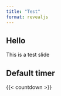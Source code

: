 ```yaml
---
title: "Test"
format: revealjs
---
```


## Hello

This is a test slide

## Default timer

{{< countdown >}}
